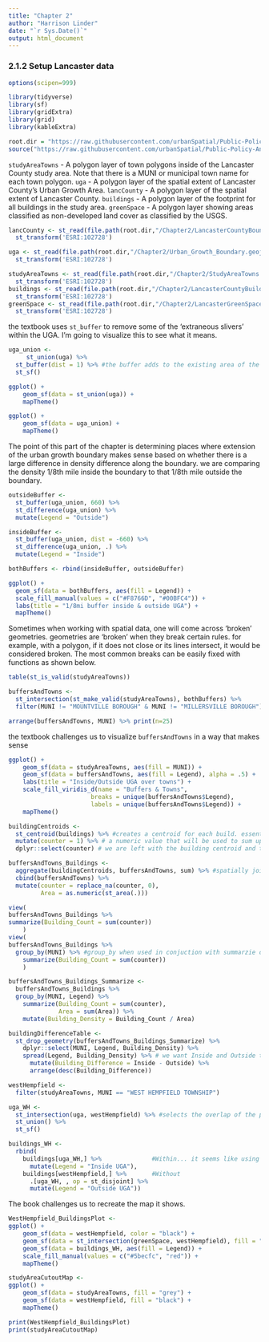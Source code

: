 ```yaml
---
title: "Chapter 2"
author: "Harrison Linder"
date: "`r Sys.Date()`"
output: html_document
---
```


### 2.1.2 Setup Lancaster data
```r
options(scipen=999)

library(tidyverse)
library(sf)
library(gridExtra)
library(grid)
library(kableExtra)

root.dir = "https://raw.githubusercontent.com/urbanSpatial/Public-Policy-Analytics-Landing/master/DATA/"
source("https://raw.githubusercontent.com/urbanSpatial/Public-Policy-Analytics-Landing/master/functions.r")
```

`studyAreaTowns` - A polygon layer of town polygons inside of the Lancaster County study area. Note that there is a MUNI or municipal town name for each town polygon.
`uga` - A polygon layer of the spatial extent of Lancaster County’s Urban Growth Area.
`lancCounty` - A polygon layer of the spatial extent of Lancaster County.
`buildings` - A polygon layer of the footprint for all buildings in the study area.
`greenSpace` - A polygon layer showing areas classified as non-developed land cover as classified by the USGS.

```r
lancCounty <- st_read(file.path(root.dir,"/Chapter2/LancasterCountyBoundary.geojson")) %>%
  st_transform('ESRI:102728')

uga <- st_read(file.path(root.dir,"/Chapter2/Urban_Growth_Boundary.geojson")) %>% 
  st_transform('ESRI:102728')

studyAreaTowns <- st_read(file.path(root.dir,"/Chapter2/StudyAreaTowns.geojson")) %>% 
  st_transform('ESRI:102728')
buildings <- st_read(file.path(root.dir,"/Chapter2/LancasterCountyBuildings.geojson")) %>% 
  st_transform('ESRI:102728')
greenSpace <- st_read(file.path(root.dir,"/Chapter2/LancasterGreenSpace.geojson")) %>% 
  st_transform('ESRI:102728')
```

the textbook uses `st_buffer` to remove some of the 'extraneous slivers' within the UGA. I'm going to visualize this to see what it means.

```r
uga_union <- 
     st_union(uga) %>%
  st_buffer(dist = 1) %>% #the buffer adds to the existing area of the object. since it's only one object, overlaps seem to be automatically unionized. Our distance unit appears to be feet. The little chunks wer are getting rid of are exceedinly small it seems.
  st_sf()

ggplot() +
    geom_sf(data = st_union(uga)) + 
    mapTheme()

ggplot() +
    geom_sf(data = uga_union) + 
    mapTheme()
```
The point of this part of the chapter is determining places where extension of the urban growth boundary makes sense based on whether there is a large difference in density difference along the boundary. we are comparing the density 1/8th mile inside the boundary to that 1/8th mile outside the boundary.

```r
outsideBuffer <-
  st_buffer(uga_union, 660) %>%
  st_difference(uga_union) %>%
  mutate(Legend = "Outside")

insideBuffer <- 
  st_buffer(uga_union, dist = -660) %>%
  st_difference(uga_union, .) %>%
  mutate(Legend = "Inside")

bothBuffers <- rbind(insideBuffer, outsideBuffer)
```

```r
ggplot() + 
  geom_sf(data = bothBuffers, aes(fill = Legend)) +
  scale_fill_manual(values = c("#F8766D", "#00BFC4")) + 
  labs(title = "1/8mi buffer inside & outside UGA") +
  mapTheme()
```
Sometimes when working with spatial data, one will come across 'broken' geometries. geometries are 'broken' when they break certain rules. for example, with a polygon, if it does not close or its lines intersect, it would be considered broken. The most common breaks can be easily fixed with functions as shown below.



```r
table(st_is_valid(studyAreaTowns))

buffersAndTowns <- 
  st_intersection(st_make_valid(studyAreaTowns), bothBuffers) %>%
  filter(MUNI != "MOUNTVILLE BOROUGH" & MUNI != "MILLERSVILLE BOROUGH") # these towns appear on only one side of the UGA

arrange(buffersAndTowns, MUNI) %>% print(n=25)
```

the textbook challenges us to visualize `buffersAndTowns` in a way that makes sense

```r
ggplot() +
    geom_sf(data = studyAreaTowns, aes(fill = MUNI)) +
    geom_sf(data = buffersAndTowns, aes(fill = Legend), alpha = .5) +
    labs(title = "Inside/Outside UGA over towns") +
    scale_fill_viridis_d(name = "Buffers & Towns",
                       breaks = unique(buffersAndTowns$Legend),
                       labels = unique(buffersAndTowns$Legend)) +
    mapTheme()
```
```r
buildingCentroids <- 
  st_centroid(buildings) %>% #creates a centroid for each build. essentially getting a point instead of a polygon
  mutate(counter = 1) %>% # a numeric value that will be used to sum up the number of buildings within an area.
  dplyr::select(counter) # we are left with the building centroid and the 1 representing its value as a single building

buffersAndTowns_Buildings <- 
  aggregate(buildingCentroids, buffersAndTowns, sum) %>% #spatially joins the building centroids to the buffer and town it belongs to. sum sums up our counter row by by buffer and town. essentially giving us our buildings per buffer town. 
  cbind(buffersAndTowns) %>%
  mutate(counter = replace_na(counter, 0),
         Area = as.numeric(st_area(.))) 

```

```r
view(
buffersAndTowns_Buildings %>%
summarize(Building_Count = sum(counter))
    )
view(
buffersAndTowns_Buildings %>%
  group_by(MUNI) %>% #group_by when used in conjuction with summarzie or other "verb" functions works to ensure that we get the summary stats for variables by the specified group instead of the the tables as a whole
    summarize(Building_Count = sum(counter))
    )
```

```r
buffersAndTowns_Buildings_Summarize <-
  buffersAndTowns_Buildings %>%
  group_by(MUNI, Legend) %>%
    summarize(Building_Count = sum(counter),
              Area = sum(Area)) %>%
    mutate(Building_Density = Building_Count / Area)
```
```r
buildingDifferenceTable <-
  st_drop_geometry(buffersAndTowns_Buildings_Summarize) %>%
    dplyr::select(MUNI, Legend, Building_Density) %>%
    spread(Legend, Building_Density) %>% # we want Inside and Outside to be in the same row for each town. the spread function takes the inside and outside values and makes them their own columns and fills in the building_density values as their values.
      mutate(Building_Difference = Inside - Outside) %>%
      arrange(desc(Building_Difference)) 
```

```r
westHempfield <- 
  filter(studyAreaTowns, MUNI == "WEST HEMPFIELD TOWNSHIP")

uga_WH <- 
  st_intersection(uga, westHempfield) %>% #selects the overlap of the polygons uga and westHempfiled
  st_union() %>% 
  st_sf()

buildings_WH <-
  rbind(                                
    buildings[uga_WH,] %>%              #Within... it seems like using the brackets we are able to spatially join and find which buildings fall within uga_WH
      mutate(Legend = "Inside UGA"), 
    buildings[westHempfield,] %>%       #Without
      .[uga_WH, , op = st_disjoint] %>%
      mutate(Legend = "Outside UGA"))

```

The book challenges us to recreate the map it shows.

```r
WestHempfield_BuildingsPlot <-
ggplot() +
    geom_sf(data = westHempfield, color = "black") +
    geom_sf(data = st_intersection(greenSpace, westHempfield), fill = "#239162", alpha = .2) +
    geom_sf(data = buildings_WH, aes(fill = Legend)) +
    scale_fill_manual(values = c("#5becfc", "red")) +
    mapTheme()

studyAreaCutoutMap <-
ggplot() + 
    geom_sf(data = studyAreaTowns, fill = "grey") +
    geom_sf(data = westHempfield, fill = "black") +
    mapTheme()

print(WestHempfield_BuildingsPlot)
print(studyAreaCutoutMap)

```

